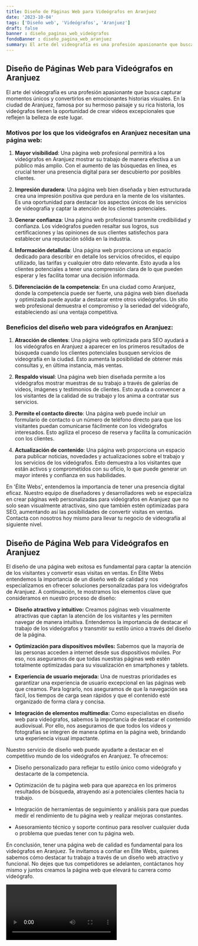 ```yaml
---
title: Diseño de Páginas Web para Videógrafos en Aranjuez
date: '2023-10-04'
tags: ['Diseño web', 'Videógrafos', 'Aranjuez']
draft: false
banner : diseño_paginas_web_videógrafos
fondoBanner : diseño_pagina_web_aranjuez
summary: El arte del videografía es una profesión apasionante que busca capturar momentos únicos y convertirlos en emocionantes historias visuales. En la ciudad de Aranjuez, famosa por su hermoso paisaje y su rica historia, los videógrafos tienen la oportunidad de crear videos excepcionales que reflejen la belleza de este lugar.
---
```


## Diseño de Páginas Web para Videógrafos en Aranjuez

El arte del videografía es una profesión apasionante que busca capturar momentos únicos y convertirlos en emocionantes historias visuales. En la ciudad de Aranjuez, famosa por su hermoso paisaje y su rica historia, los videógrafos tienen la oportunidad de crear videos excepcionales que reflejen la belleza de este lugar.

### Motivos por los que los videógrafos en Aranjuez necesitan una página web:

1. **Mayor visibilidad**: Una página web profesional permitirá a los videógrafos en Aranjuez mostrar su trabajo de manera efectiva a un público más amplio. Con el aumento de las búsquedas en línea, es crucial tener una presencia digital para ser descubierto por posibles clientes.

2. **Impresión duradera**: Una página web bien diseñada y bien estructurada crea una impresión positiva que perdura en la mente de los visitantes. Es una oportunidad para destacar los aspectos únicos de los servicios de videografía y captar la atención de los clientes potenciales.

3. **Generar confianza**: Una página web profesional transmite credibilidad y confianza. Los videógrafos pueden resaltar sus logros, sus certificaciones y las opiniones de sus clientes satisfechos para establecer una reputación sólida en la industria.

4. **Información detallada**: Una página web proporciona un espacio dedicado para describir en detalle los servicios ofrecidos, el equipo utilizado, las tarifas y cualquier otro dato relevante. Esto ayuda a los clientes potenciales a tener una comprensión clara de lo que pueden esperar y les facilita tomar una decisión informada.

5. **Diferenciación de la competencia**: En una ciudad como Aranjuez, donde la competencia puede ser fuerte, una página web bien diseñada y optimizada puede ayudar a destacar entre otros videógrafos. Un sitio web profesional demuestra el compromiso y la seriedad del videógrafo, estableciendo así una ventaja competitiva.

### Beneficios del diseño web para videógrafos en Aranjuez:

1. **Atracción de clientes**: Una página web optimizada para SEO ayudará a los videógrafos en Aranjuez a aparecer en los primeros resultados de búsqueda cuando los clientes potenciales busquen servicios de videografía en la ciudad. Esto aumenta la posibilidad de obtener más consultas y, en última instancia, más ventas.

2. **Respaldo visual**: Una página web bien diseñada permite a los videógrafos mostrar muestras de su trabajo a través de galerías de videos, imágenes y testimonios de clientes. Esto ayuda a convencer a los visitantes de la calidad de su trabajo y los anima a contratar sus servicios.

3. **Permite el contacto directo**: Una página web puede incluir un formulario de contacto o un número de teléfono directo para que los visitantes puedan comunicarse fácilmente con los videógrafos interesados. Esto agiliza el proceso de reserva y facilita la comunicación con los clientes.

4. **Actualización de contenido**: Una página web proporciona un espacio para publicar noticias, novedades y actualizaciones sobre el trabajo y los servicios de los videógrafos. Esto demuestra a los visitantes que están activos y comprometidos con su oficio, lo que puede generar un mayor interés y confianza en sus habilidades.

En 'Élite Webs', entendemos la importancia de tener una presencia digital eficaz. Nuestro equipo de diseñadores y desarrolladores web se especializa en crear páginas web personalizadas para videógrafos en Aranjuez que no solo sean visualmente atractivas, sino que también estén optimizadas para SEO, aumentando así las posibilidades de convertir visitas en ventas. Contacta con nosotros hoy mismo para llevar tu negocio de videografía al siguiente nivel.

<GifSeo />

<Cta />

## Diseño de Página Web para Videógrafos en Aranjuez

El diseño de una página web exitosa es fundamental para captar la atención de los visitantes y convertir esas visitas en ventas. En Élite Webs entendemos la importancia de un diseño web de calidad y nos especializamos en ofrecer soluciones personalizadas para los videógrafos de Aranjuez. A continuación, te mostramos los elementos clave que consideramos en nuestro proceso de diseño:

- **Diseño atractivo y intuitivo:** Creamos páginas web visualmente atractivas que captan la atención de los visitantes y les permiten navegar de manera intuitiva. Entendemos la importancia de destacar el trabajo de los videógrafos y transmitir su estilo único a través del diseño de la página.

- **Optimización para dispositivos móviles:** Sabemos que la mayoría de las personas acceden a internet desde sus dispositivos móviles. Por eso, nos aseguramos de que todas nuestras páginas web estén totalmente optimizadas para su visualización en smartphones y tablets.

- **Experiencia de usuario mejorada:** Una de nuestras prioridades es garantizar una experiencia de usuario excepcional en las páginas web que creamos. Para lograrlo, nos aseguramos de que la navegación sea fácil, los tiempos de carga sean rápidos y que el contenido esté organizado de forma clara y concisa.

- **Integración de elementos multimedia:** Como especialistas en diseño web para videógrafos, sabemos la importancia de destacar el contenido audiovisual. Por ello, nos aseguramos de que todos los videos y fotografías se integren de manera óptima en la página web, brindando una experiencia visual impactante.

Nuestro servicio de diseño web puede ayudarte a destacar en el competitivo mundo de los videógrafos en Aranjuez. Te ofrecemos:

- Diseño personalizado para reflejar tu estilo único como videógrafo y destacarte de la competencia.

- Optimización de tu página web para que aparezca en los primeros resultados de búsqueda, atrayendo así a potenciales clientes hacia tu trabajo.

- Integración de herramientas de seguimiento y análisis para que puedas medir el rendimiento de tu página web y realizar mejoras constantes.

- Asesoramiento técnico y soporte continuo para resolver cualquier duda o problema que puedas tener con tu página web.

En conclusión, tener una página web de calidad es fundamental para los videógrafos en Aranjuez. Te invitamos a confiar en Élite Webs, quienes sabemos cómo destacar tu trabajo a través de un diseño web atractivo y funcional. No dejes que tus competidores se adelanten, contáctanos hoy mismo y juntos creamos la página web que elevará tu carrera como videógrafo.

<Video />

<CtaBot job='Videógrafos' city='Aranjuez'/>

<Gmaps query='Aranjuez+españa+maps' />